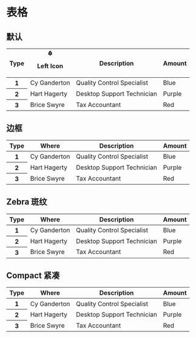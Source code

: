 
# 表格

## 默认

<CodeDemo>
  <div className={'overflow-scroll'}>
    <table className="table success">
      <thead>
        <tr>
          <th>Type</th>
          <th>
            <div class="flex items-center gap-2">
              <svg
                xmlns="http://www.w3.org/2000/svg"
                class="icon icon-tabler icon-tabler-bell-plus-filled"
                width="15"
                height="15"
                viewBox="0 0 24 24"
                stroke-width="2"
                stroke="currentColor"
                fill="none"
                stroke-linecap="round"
                stroke-linejoin="round"
              >
                <path stroke="none" d="M0 0h24v24H0z" fill="none"></path>
                <path
                  d="M14.235 19c.865 0 1.322 1.024 .745 1.668a3.992 3.992 0 0 1 -2.98 1.332a3.992 3.992 0 0 1 -2.98 -1.332c-.552 -.616 -.158 -1.579 .634 -1.661l.11 -.006h4.471z"
                  stroke-width="0"
                  fill="currentColor"
                ></path>
                <path
                  d="M12 2c1.358 0 2.506 .903 2.875 2.141l.046 .171l.008 .043a8.013 8.013 0 0 1 4.024 6.069l.028 .287l.019 .289v2.931l.021 .136a3 3 0 0 0 1.143 1.847l.167 .117l.162 .099c.86 .487 .56 1.766 -.377 1.864l-.116 .006h-16c-1.028 0 -1.387 -1.364 -.493 -1.87a3 3 0 0 0 1.472 -2.063l.021 -.143l.001 -2.97a8 8 0 0 1 3.821 -6.454l.248 -.146l.01 -.043a3.003 3.003 0 0 1 2.562 -2.29l.182 -.017l.176 -.004zm0 6a1 1 0 0 0 -1 1v1h-1l-.117 .007a1 1 0 0 0 .117 1.993h1v1l.007 .117a1 1 0 0 0 1.993 -.117v-1h1l.117 -.007a1 1 0 0 0 -.117 -1.993h-1v-1l-.007 -.117a1 1 0 0 0 -.993 -.883z"
                  stroke-width="0"
                  fill="currentColor"
                ></path>
              </svg>
              <p>Left Icon</p>
            </div>
          </th>
          <th>Description</th>
          <th>Amount</th>
        </tr>
      </thead>
      <tbody>
        <tr>
          <th>1</th>
          <td>Cy Ganderton</td>
          <td>Quality Control Specialist</td>
          <td>Blue</td>
        </tr>
        <tr>
          <th>2</th>
          <td>Hart Hagerty</td>
          <td>Desktop Support Technician</td>
          <td>Purple</td>
        </tr>
        <tr>
          <th>3</th>
          <td>Brice Swyre</td>
          <td>Tax Accountant</td>
          <td>Red</td>
        </tr>
      </tbody>
    </table>
  </div>
</CodeDemo>

## 边框

<CodeDemo>
  <div className={'overflow-scroll'}>
    <table className="table success bordered">
      <thead>
        <tr>
          <th>Type</th>
          <th>Where</th>
          <th>Description</th>
          <th>Amount</th>
        </tr>
      </thead>
      <tbody>
        <tr>
          <th>1</th>
          <td>Cy Ganderton</td>
          <td>Quality Control Specialist</td>
          <td>Blue</td>
        </tr>
        <tr>
          <th>2</th>
          <td>Hart Hagerty</td>
          <td>Desktop Support Technician</td>
          <td>Purple</td>
        </tr>
        <tr>
          <th>3</th>
          <td>Brice Swyre</td>
          <td>Tax Accountant</td>
          <td>Red</td>
        </tr>
      </tbody>
    </table>
  </div>
</CodeDemo>

## Zebra 斑纹

<CodeDemo>
  <div className={'overflow-scroll'}>
    <table className="table zebra warn">
      <thead>
        <tr>
          <th>Type</th>
          <th>Where</th>
          <th>Description</th>
          <th>Amount</th>
        </tr>
      </thead>
      <tbody>
        <tr>
          <th>1</th>
          <td>Cy Ganderton</td>
          <td>Quality Control Specialist</td>
          <td>Blue</td>
        </tr>
        <tr>
          <th>2</th>
          <td>Hart Hagerty</td>
          <td>Desktop Support Technician</td>
          <td>Purple</td>
        </tr>
        <tr>
          <th>3</th>
          <td>Brice Swyre</td>
          <td>Tax Accountant</td>
          <td>Red</td>
        </tr>
      </tbody>
    </table>
  </div>
</CodeDemo>

## Compact 紧凑

<CodeDemo>
  <div className={'overflow-scroll'}>
    <table className="table compact danger">
      <thead>
        <tr>
          <th>Type</th>
          <th>Where</th>
          <th>Description</th>
          <th>Amount</th>
        </tr>
      </thead>
      <tbody>
        <tr>
          <th>1</th>
          <td>Cy Ganderton</td>
          <td>Quality Control Specialist</td>
          <td>Blue</td>
        </tr>
        <tr>
          <th>2</th>
          <td>Hart Hagerty</td>
          <td>Desktop Support Technician</td>
          <td>Purple</td>
        </tr>
        <tr>
          <th>3</th>
          <td>Brice Swyre</td>
          <td>Tax Accountant</td>
          <td>Red</td>
        </tr>
      </tbody>
    </table>
  </div>
</CodeDemo>
